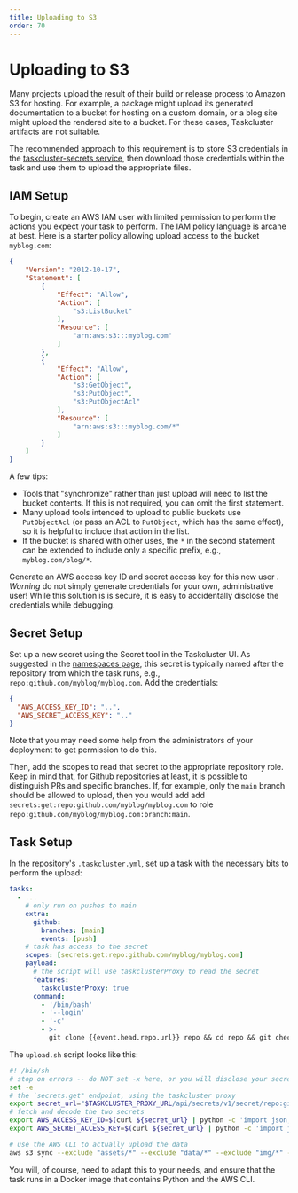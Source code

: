 ```yaml
---
title: Uploading to S3
order: 70
---
```


# Uploading to S3

Many projects upload the result of their build or release process to Amazon S3
for hosting.  For example, a package might upload its generated documentation
to a bucket for hosting on a custom domain, or a blog site might upload the
rendered site to a bucket. For these cases, Taskcluster artifacts are not
suitable.

The recommended approach to this requirement is to store S3 credentials in the
[taskcluster-secrets service](/docs/reference/core/secrets), then
download those credentials within the task and use them to upload the
appropriate files.

## IAM Setup

To begin, create an AWS IAM user with limited permission to perform the actions
you expect your task to perform. The IAM policy language is arcane at best. Here
is a starter policy allowing upload access to the bucket `myblog.com`:

```json
{
    "Version": "2012-10-17",
    "Statement": [
        {
            "Effect": "Allow",
            "Action": [
                "s3:ListBucket"
            ],
            "Resource": [
                "arn:aws:s3:::myblog.com"
            ]
        },
        {
            "Effect": "Allow",
            "Action": [
                "s3:GetObject",
                "s3:PutObject",
                "s3:PutObjectAcl"
            ],
            "Resource": [
                "arn:aws:s3:::myblog.com/*"
            ]
        }
    ]
}
```

A few tips:
 * Tools that "synchronize" rather than just upload will need to list the bucket
   contents. If this is not required, you can omit the first statement.
 * Many upload tools intended to upload to public buckets use
   `PutObjectAcl` (or pass an ACL to `PutObject`, which has the same effect), so
   it is helpful to include that action in the list.
 * If the bucket is shared with other uses, the `*` in the second statement can be
   extended to include only a specific prefix, e.g., `myblog.com/blog/*`.

Generate an AWS access key ID and secret access key for this new user .
*Warning* do not simply generate credentials for your own, administrative user!
While this solution is is secure, it is easy to accidentally disclose the
credentials while debugging.

## Secret Setup

Set up a new secret using the Secret tool in the Taskcluster UI.
As suggested in the [namespaces page](/docs/manual/using/namespaces), this secret is typically named after the repository from
which the task runs, e.g., `repo:github.com/myblog/myblog.com`. Add the
credentials:

```json
{
  "AWS_ACCESS_KEY_ID": "..",
  "AWS_SECRET_ACCESS_KEY": ".."
}
```

Note that you may need some help from the administrators of your deployment to
get permission to do this.

Then, add the scopes to read that secret to the appropriate repository role.
Keep in mind that, for Github repositories at least, it is possible to
distinguish PRs and specific branches.  If, for example, only the `main` branch
should be allowed to upload, then you would add add
`secrets:get:repo:github.com/myblog/myblog.com` to role
`repo:github.com/myblog/myblog.com:branch:main`.

## Task Setup

In the repository's `.taskcluster.yml`, set up a task with the necessary bits
to perform the upload:

```yaml
tasks:
  - ...
    # only run on pushes to main
    extra:
      github:
        branches: [main]
        events: [push]
    # task has access to the secret
    scopes: [secrets:get:repo:github.com/myblog/myblog.com]
    payload:
	  # the script will use taskclusterProxy to read the secret
      features:
        taskclusterProxy: true
      command:
        - '/bin/bash'
        - '--login'
        - '-c'
        - >-
          git clone {{event.head.repo.url}} repo && cd repo && git checkout {{event.head.sha}} && ./upload.sh
```

The `upload.sh` script looks like this:

```sh
#! /bin/sh
# stop on errors -- do NOT set -x here, or you will disclose your secret access key!
set -e
# the `secrets.get" endpoint, using the taskcluster proxy
export secret_url="$TASKCLUSTER_PROXY_URL/api/secrets/v1/secret/repo:github.com/myblog/myblog.com"
# fetch and decode the two secrets
export AWS_ACCESS_KEY_ID=$(curl ${secret_url} | python -c 'import json, sys; a = json.load(sys.stdin); print a["secret"]["AWS_ACCESS_KEY_ID"]')
export AWS_SECRET_ACCESS_KEY=$(curl ${secret_url} | python -c 'import json, sys; a = json.load(sys.stdin); print a["secret"]["AWS_SECRET_ACCESS_KEY"]')

# use the AWS CLI to actually upload the data
aws s3 sync --exclude "assets/*" --exclude "data/*" --exclude "img/*" --delete ./site/ s3://myblog.com
```

You will, of course, need to adapt this to your needs, and ensure that the task
runs in a Docker image that contains Python and the AWS CLI.
